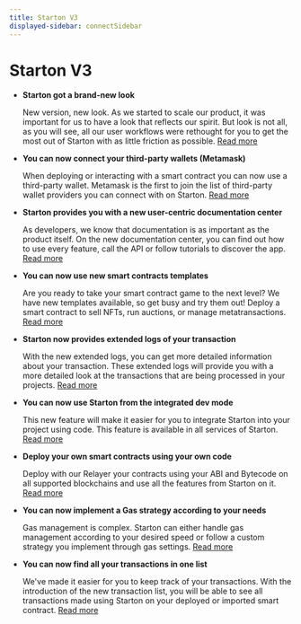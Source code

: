 ```yaml
---
title: Starton V3
displayed-sidebar: connectSidebar
---
```


# Starton V3

-   **Starton got a brand-new look**

    New version, new look. As we started to scale our product, it was important for us to have a look that reflects our spirit. But look is not all, as you will see, all our user workflows were rethought for you to get the most out of Starton with as little friction as possible. [Read more](https://app.starton.com/)

-   **You can now connect your third-party wallets (Metamask)**

    When deploying or interacting with a smart contract you can now use a third-party wallet. Metamask is the first to join the list of third-party wallet providers you can connect with on Starton. [Read more](/docs/wallet/creating-a-wallet)

-   **Starton provides you with a new user-centric documentation center**

    As developers, we know that documentation is as important as the product itself. On the new documentation center, you can find out how to use every feature, call the API or follow tutorials to discover the app. [Read more](/)

-   **You can now use new smart contracts templates**

    Are you ready to take your smart contract game to the next level? We have new templates available, so get busy and try them out! Deploy a smart contract to sell NFTs, run auctions, or manage metatransactions. [Read more](/docs/smart-contract/parameters-and-functions)

-   **Starton now provides extended logs of your transaction**

    With the new extended logs, you can get more detailed information about your transaction. These extended logs will provide you with a more detailed look at the transactions that are being processed in your projects. [Read more](/docs/transactions/understanding-the-relayer)

-   **You can now use Starton from the integrated dev mode**

    This new feature will make it easier for you to integrate Starton into your project using code. This feature is available in all services of Starton. [Read more](/docs/developer/Discovering-coding-interface)

-   **Deploy your own smart contracts using your own code**

    Deploy with our Relayer your contracts using your ABI and Bytecode on all supported blockchains and use all the features from Starton on it. [Read more](/docs/smart-contract/deploying-from-bytecode)

-   **You can now implement a Gas strategy according to your needs**

    Gas management is complex. Starton can either handle gas management according to your desired speed or follow a custom strategy you implement through gas settings. [Read more](/docs/transactions/understanding-gas)

-   **You can now find all your transactions in one list**

    We've made it easier for you to keep track of your transactions. With the introduction of the new transaction list, you will be able to see all transactions made using Starton on your deployed or imported smart contract. [Read more](/docs/transactions/state-and-status)
